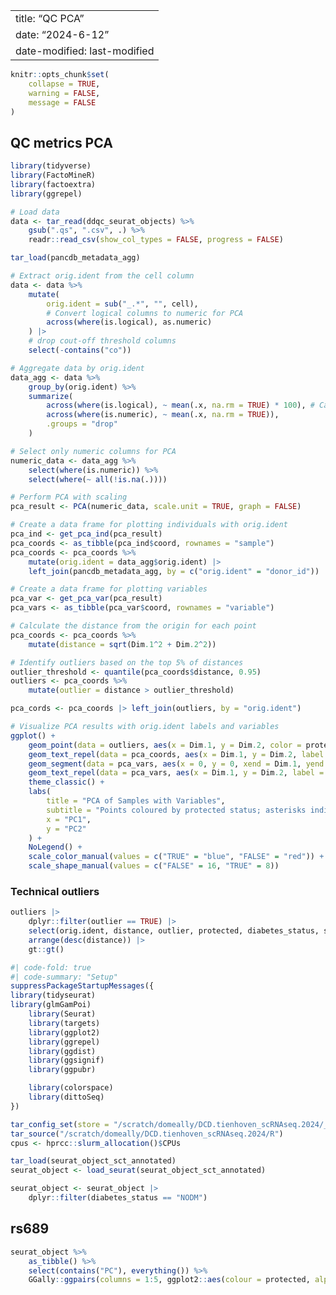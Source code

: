 

---
title: "QC PCA"
date: "2024-6-12" 
date-modified: last-modified
---

```r
knitr::opts_chunk$set(
    collapse = TRUE,
    warning = FALSE,
    message = FALSE
)
```

## QC metrics PCA

```r
library(tidyverse)
library(FactoMineR)
library(factoextra)
library(ggrepel)

# Load data
data <- tar_read(ddqc_seurat_objects) %>%
    gsub(".qs", ".csv", .) %>%
    readr::read_csv(show_col_types = FALSE, progress = FALSE)

tar_load(pancdb_metadata_agg)

# Extract orig.ident from the cell column
data <- data %>%
    mutate(
        orig.ident = sub("_.*", "", cell),
        # Convert logical columns to numeric for PCA
        across(where(is.logical), as.numeric)
    ) |>
    # drop cout-off threshold columns
    select(-contains("co"))

# Aggregate data by orig.ident
data_agg <- data %>%
    group_by(orig.ident) %>%
    summarize(
        across(where(is.logical), ~ mean(.x, na.rm = TRUE) * 100), # Calculate the percentage of TRUE values
        across(where(is.numeric), ~ mean(.x, na.rm = TRUE)),
        .groups = "drop"
    )

# Select only numeric columns for PCA
numeric_data <- data_agg %>%
    select(where(is.numeric)) %>%
    select(where(~ all(!is.na(.))))

# Perform PCA with scaling
pca_result <- PCA(numeric_data, scale.unit = TRUE, graph = FALSE)

# Create a data frame for plotting individuals with orig.ident
pca_ind <- get_pca_ind(pca_result)
pca_coords <- as_tibble(pca_ind$coord, rownames = "sample")
pca_coords <- pca_coords %>%
    mutate(orig.ident = data_agg$orig.ident) |>
    left_join(pancdb_metadata_agg, by = c("orig.ident" = "donor_id"))

# Create a data frame for plotting variables
pca_var <- get_pca_var(pca_result)
pca_vars <- as_tibble(pca_var$coord, rownames = "variable")

# Calculate the distance from the origin for each point
pca_coords <- pca_coords %>%
    mutate(distance = sqrt(Dim.1^2 + Dim.2^2))

# Identify outliers based on the top 5% of distances
outlier_threshold <- quantile(pca_coords$distance, 0.95)
outliers <- pca_coords %>%
    mutate(outlier = distance > outlier_threshold)

pca_cords <- pca_coords |> left_join(outliers, by = "orig.ident")

# Visualize PCA results with orig.ident labels and variables
ggplot() +
    geom_point(data = outliers, aes(x = Dim.1, y = Dim.2, color = protected, shape = outlier), size = 3, alpha = 0.5) +
    geom_text_repel(data = pca_coords, aes(x = Dim.1, y = Dim.2, label = orig.ident), size = 3, alpha = 0.3) +
    geom_segment(data = pca_vars, aes(x = 0, y = 0, xend = Dim.1, yend = Dim.2), arrow = arrow(length = unit(0.2, "cm")), color = "seagreen") +
    geom_text_repel(data = pca_vars, aes(x = Dim.1, y = Dim.2, label = variable), size = 5, fontface = "bold", color = "seagreen") +
    theme_classic() +
    labs(
        title = "PCA of Samples with Variables",
        subtitle = "Points coloured by protected status; asterisks indicate outliers",
        x = "PC1",
        y = "PC2"
    ) +
    NoLegend() +
    scale_color_manual(values = c("TRUE" = "blue", "FALSE" = "red")) +
    scale_shape_manual(values = c("FALSE" = 16, "TRUE" = 8)) 
```

### Technical outliers

```r
outliers |>
    dplyr::filter(outlier == TRUE) |>
    select(orig.ident, distance, outlier, protected, diabetes_status, sample_sex, sample_age, sample_ethnicity, tissue_source, reagent_kit) |>
    arrange(desc(distance)) |>
    gt::gt()
```


```r
#| code-fold: true
#| code-summary: "Setup"
suppressPackageStartupMessages({
library(tidyseurat)
library(glmGamPoi)
    library(Seurat)
    library(targets)
    library(ggplot2)
    library(ggrepel)
    library(ggdist)
    library(ggsignif)
    library(ggpubr)

    library(colorspace)
    library(dittoSeq)
})

tar_config_set(store = "/scratch/domeally/DCD.tienhoven_scRNAseq.2024/_targets")
tar_source("/scratch/domeally/DCD.tienhoven_scRNAseq.2024/R")
cpus <- hprcc::slurm_allocation()$CPUs

tar_load(seurat_object_sct_annotated)
seurat_object <- load_seurat(seurat_object_sct_annotated)

seurat_object <- seurat_object |>
    dplyr::filter(diabetes_status == "NODM")

```

## rs689

```r
seurat_object %>%
    as_tibble() %>%
    select(contains("PC"), everything()) %>%
    GGally::ggpairs(columns = 1:5, ggplot2::aes(colour = protected, alpha = 0.2))
```

